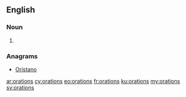 ==English==

===Noun===
{{head|en}}

# {{plural of|oration}}

===Anagrams===
* [[Oristano#English|Oristano]]

[[ar:orations]]
[[cy:orations]]
[[eo:orations]]
[[fr:orations]]
[[ku:orations]]
[[my:orations]]
[[sv:orations]]
